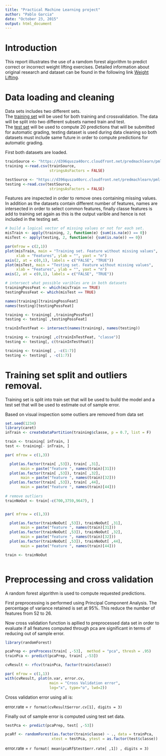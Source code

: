 ```yaml
---
title: "Practical Machine Learning project"
author: "Pablo Garcia"
date: "October 23, 2015"
output: html_document
---
```


# Introduction

This report illlustrates the use of a ramdom forest algorithm to predict correct or incorrect weight lifting exercises. Detailed information about original research and dataset can be found in the following link [Weight Lifting]( http://groupware.les.inf.puc-rio.br/har).

# Data loading and cleaning

Data sets includes two different sets.  
The [training set](https://d396qusza40orc.cloudfront.net/predmachlearn/pml-training.csv) will be used for both training and crossvalidation. The data will be split into two different subsets named train and test.  
The [test set](https://d396qusza40orc.cloudfront.net/predmachlearn/pml-testing.csv) will be used to compute 20 predictions that will be submitted for automatic grading, testing dataset is used during data cleaning so both datasets must include same future in order to compute predictions for automatic grading.

First both datasets are loaded.
```r
trainSource <- "https://d396qusza40orc.cloudfront.net/predmachlearn/pml-training.csv"
training <-read.csv(trainSource,
                    stringsAsFactors = FALSE)

testSource <- "https://d396qusza40orc.cloudfront.net/predmachlearn/pml-testing.csv"
testing <-read.csv(testSource,
                    stringsAsFactors = FALSE)

```

Features are inspected in order to remove ones containing missing values. In addition as the datasets contain different number of features, names are intersected in order to select common features, finally classe features is add to training set again as this is the output varible and hence is not included in the testing set.


```r

# build a logical vector of missing values or not for each set.
misTrain <- apply(training, 2, function(e) {sum(is.na(e)) == 0})
misTest <- apply(testing, 2, function(e) {sum(is.na(e)) == 0})

par(mfrow = c(2,1))
plot(misTrain, main = "Training set. Feature without missing values",
     xlab = "Features", ylab = "", yaxt = "n")
axis(2, at = c(0,1), labels = c("FALSE", "TRUE"))
plot(misTest, main = "Testing set. Feature without missing values",
     xlab = "Features", ylab = "", yaxt = "n")
axis(2, at = c(0,1), labels = c("FALSE", "TRUE"))

# intersect what possible varibles are in both datasets
trainingPossFeat <- which(misTrain == TRUE)
testingPossFeat <- which(misTest == TRUE)

names(training)[trainingPossFeat]
names(testing)[testingPossFeat]

training <- training[ ,trainingPossFeat]
testing <- testing[ ,testingPossFeat]

trainInTestFeat <- intersect(names(training), names(testing))

training <- training[ ,c(trainInTestFeat, "classe")]
testing <- testing[, c(trainInTestFeat)]

training <- training[ , -c(1:7)]
testing <- testing[ , -c(1:7)]

```

# Training set split and outliers removal.

Training set is split into train set that will be used to build the model and a test set that will be used to estimate out of sample error.

Based on visual inspection some outliers are removed from data set

```r
set.seed(1234)
library(caret)
inTrain <- createDataPartition(training$classe, p = 0.7, list = F)

train <- training[ inTrain, ]
test <- training[- inTrain, ]

par( mfrow = c(1,3))

  plot(as.factor(train[ ,53]), train[ ,31], 
       main = paste("feature ", names(train)[31]))
  plot(as.factor(train[ ,53]), train[ ,32], 
       main = paste("feature ", names(train)[32]))
  plot(as.factor(train[ ,53]), train[ ,44], 
       main = paste("feature ", names(train)[44]))
  
# remove outliers
trainNoOut <- train[-c(700,3759,9647), ]


par( mfrow = c(1,3))

  plot(as.factor(trainNoOut[ ,53]), trainNoOut[ ,31], 
       main = paste("feature ", names(train)[31]))
  plot(as.factor(trainNoOut[ ,53]), trainNoOut[ ,32], 
       main = paste("feature ", names(train)[32]))
  plot(as.factor(trainNoOut[ ,53]), trainNoOut[ ,44], 
       main = paste("feature ", names(train)[44]))

train <- trainNoOut  
  
```

# Preprocessing and cross validation

A random forest algorithm is used to compute requested predictions. 

First preprocessing is performed using Principal Component Analysis. The percentage of variance retained is set at 95%. This reduce the number of features from 52 to 26.

Now cross validation function is apllied to preprocessed data set in order to evaluate if all features computed through pca are significant in terms of reducing out of sample error.


```r
library(randomForest)

pcaPrep <- preProcess(train[ ,-53],  method = "pca", thresh = .95)
trainPca <- predict(pcaPrep, train[ ,-53])

cvResult <- rfcv(trainPca, factor(train$classe))  

par( mfrow = c(1,1))
with(cvResult, plot(n.var, error.cv, 
                    main = "Cross Validation error", 
                    log="x", type="o", lwd=2))

```

Cross validation error using all is:

error.rate = `r format(cvResult$error.cv[1], digits = 3)`

Finally out of sample error is computed using test set data.

```r

testPca <- predict(pcaPrep, test[ ,-53])

pcaRf <- randomForest(as.factor(train$classe) ~ ., data = trainPca,
                     xtest = testPca, ytest = as.factor(test$classe))

```

error.rate = `r format( mean(pcaRf$test$err.rate[ ,1]) , digits = 3)`










